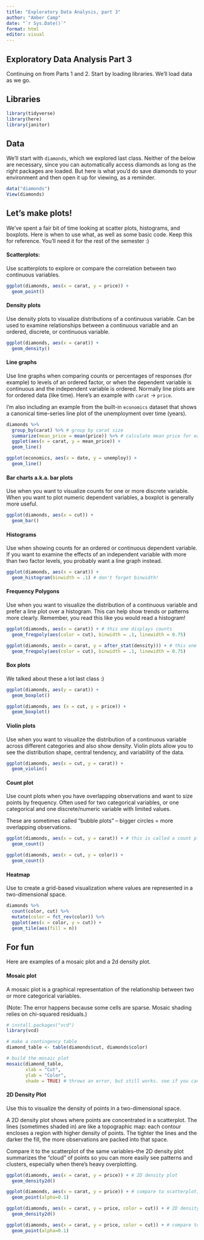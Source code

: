 ```yaml
---
title: "Exploratory Data Analysis, part 3"
author: "Amber Camp"
date: "`r Sys.Date()`"
format: html
editor: visual
---
```


## Exploratory Data Analysis Part 3

Continuing on from Parts 1 and 2. Start by loading libraries. We'll load data as we go.

## Libraries

```r
library(tidyverse)
library(here)
library(janitor)
```

## Data

We'll start with `diamonds`, which we explored last class. Neither of the below are necessary, since you can automatically access diamonds as long as the right packages are loaded. But here is what you'd do save diamonds to your environment and then open it up for viewing, as a reminder.

```r
data("diamonds")
View(diamonds)
```

## Let's make plots!

We've spent a fair bit of time looking at scatter plots, histograms, and boxplots. Here is when to use what, as well as some basic code. Keep this for reference. You'll need it for the rest of the semester :)

#### Scatterplots:

Use scatterplots to explore or compare the correlation between two continuous variables.

```r
ggplot(diamonds, aes(x = carat, y = price)) +
  geom_point()
```

#### Density plots

Use density plots to visualize distributions of a continuous variable. Can be used to examine relationships between a continuous variable and an ordered, discrete, or continuous variable.

```r
ggplot(diamonds, aes(x = carat)) +
  geom_density()
```

#### Line graphs

Use line graphs when comparing counts or percentages of responses (for example) to levels of an ordered factor, or when the dependent variable is continuous and the independent variable is ordered. Normally line plots are for ordered data (like time). Here's an example with `carat` → `price`.

I'm also including an example from the built-in `economics` dataset that shows a canonical time-series line plot of the unemployment over time (years).

```r
diamonds %>%
  group_by(carat) %>% # group by carat size
  summarize(mean_price = mean(price)) %>% # calculate mean price for each carat group
  ggplot(aes(x = carat, y = mean_price)) +
  geom_line()

ggplot(economics, aes(x = date, y = unemploy)) +
  geom_line()
```

#### Bar charts a.k.a. bar plots

Use when you want to visualize counts for one or more discrete variable. When you want to plot numeric dependent variables, a boxplot is generally more useful.

```r
ggplot(diamonds, aes(x = cut)) +
  geom_bar()
```

#### Histograms

Use when showing counts for an ordered or continuous dependent variable. If you want to examine the effects of an independent variable with more than two factor levels, you probably want a line graph instead.

```r
ggplot(diamonds, aes(x = carat)) +
  geom_histogram(binwidth = .1) # don't forget binwidth!
```

#### Frequency Polygons

Use when you want to visualize the distribution of a continuous variable and prefer a line plot over a histogram. This can help show trends or patterns more clearly. Remember, you read this like you would read a histogram!

```r
ggplot(diamonds, aes(x = carat)) + # this one displays counts
  geom_freqpoly(aes(color = cut), binwidth = .1, linewidth = 0.75)

ggplot(diamonds, aes(x = carat, y = after_stat(density))) + # this one displays density
  geom_freqpoly(aes(color = cut), binwidth = .1, linewidth = 0.75)
```

#### Box plots

We talked about these a lot last class :)

```r
ggplot(diamonds, aes(y = carat)) +
  geom_boxplot()

ggplot(diamonds, aes (x = cut, y = price)) +
  geom_boxplot()
```

#### Violin plots

Use when you want to visualize the distribution of a continuous variable across different categories and also show density. Violin plots allow you to see the distribution shape, central tendency, and variability of the data.

```r
ggplot(diamonds, aes(x = cut, y = carat)) + 
  geom_violin()
```

#### Count plot

Use count plots when you have overlapping observations and want to size points by frequency. Often used for two categorical variables, or one categorical and one discrete/numeric variable with limited values.

These are sometimes called "bubble plots" – bigger circles = more overlapping observations.

```r
ggplot(diamonds, aes(x = cut, y = carat)) + # this is called a count plot
  geom_count()

ggplot(diamonds, aes(x = cut, y = color)) +
  geom_count()
```

#### Heatmap

Use to create a grid-based visualization where values are represented in a two-dimensional space.

```r
diamonds %>% 
  count(color, cut) %>%  
  mutate(color = fct_rev(color)) %>%
  ggplot(aes(x = color, y = cut)) +
  geom_tile(aes(fill = n))
```

## For fun

Here are examples of a mosaic plot and a 2d density plot.

#### Mosaic plot

A mosaic plot is a graphical representation of the relationship between two or more categorical variables.

(Note: The error happens because some cells are sparse. Mosaic shading relies on chi-squared residuals.)

```r
# install.packages("vcd")
library(vcd)

# make a contingency table
diamond_table <- table(diamonds$cut, diamonds$color)

# build the mosaic plot
mosaic(diamond_table,
       xlab = "Cut",
       ylab = "Color",
       shade = TRUE) # throws an error, but still works. see if you can figure it out
```

#### 2D Density Plot

Use this to visualize the density of points in a two-dimensional space.

A 2D density plot shows where points are concentrated in a scatterplot. The lines (sometimes shaded in) are like a topographic map: each contour encloses a region with higher density of points. The tighter the lines and the darker the fill, the more observations are packed into that space.

Compare it to the scatterplot of the same variables–the 2D density plot summarizes the "cloud" of points so you can more easily see patterns and clusters, especially when there's heavy overplotting.

```r
ggplot(diamonds, aes(x = carat, y = price)) + # 2D density plot
  geom_density2d()

ggplot(diamonds, aes(x = carat, y = price)) + # compare to scatterplot, same data
  geom_point(alpha=0.1)

ggplot(diamonds, aes(x = carat, y = price, color = cut)) + # 2D density plot
  geom_density2d()

ggplot(diamonds, aes(x = carat, y = price, color = cut)) + # compare to scatterplot again
  geom_point(alpha=0.1)
```
